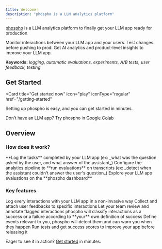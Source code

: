 ```yaml
---
title: Welcome!
description: "phospho is a LLM analytics platform"
---
```


[phospho](https://phospho.ai/) is a LLM analytics platform to finally get your LLM app ready for production.

Monitor interactions between your LLM app and your users. Test changes before pushing to prod. Get AI analytics and product-level insights to improve your LLM app.

**Keywords:** _logging, automatic evaluations, experiments, A/B tests, user feedback, testing_

## Get Started

<Card
  title="Get started now"
  icon="play"
  iconType="regular"
  href="/getting-started"
>
  Setting up phospho is easy, and you can get started in minutes.
</Card>

Don't have an LLM app? Try phospho in [Google Colab](https://colab.research.google.com/drive/1Wv9KHffpfHlQCxK1VGvP_ofnMiOGK83Q)

## Overview

### How does it work?

<Steps>
  <Step title="Log">
    **Log the tasks** completed by your LLM app (ex: _what was the question
    asked by the user, and what answer of the assistant_)
  </Step>
  <Step title="Run evals">
    Configure the analytics pipeline to **run evaluations** on transcripts (ex:
    _detect when the assistant couldn't answer the user's question_)
  </Step>
  <Step title="Explore">
    Explore your LLM app evaluations on the **phospho dashboard**
  </Step>
</Steps>

### Key features

<CardGroup>
  <Card title="Logging">
    Log every interactions with your LLM app in a non-invasive way
  </Card>
  <Card title="User Feedback">
    Collect and attach user feedbacks to specific interactions
  </Card>
  <Card title="Review and Annotate">
    Let your team review and annotate flagged interactions
  </Card>
  <Card title="Automatic Evaluation">
    phospho will classify interactions as a success or a failure according to
    **your** own definition of success
  </Card>
  <Card title="Automatic event detection">
    Define events relevant to you, phospho will detect them and can warn you
    when they happen
  </Card>
  <Card title="Offline Testing">
    Run tests and get success scores to improve your app before releasing it
  </Card>
</CardGroup>

Eager to see it in action? [Get started](/getting-started) in minutes.

